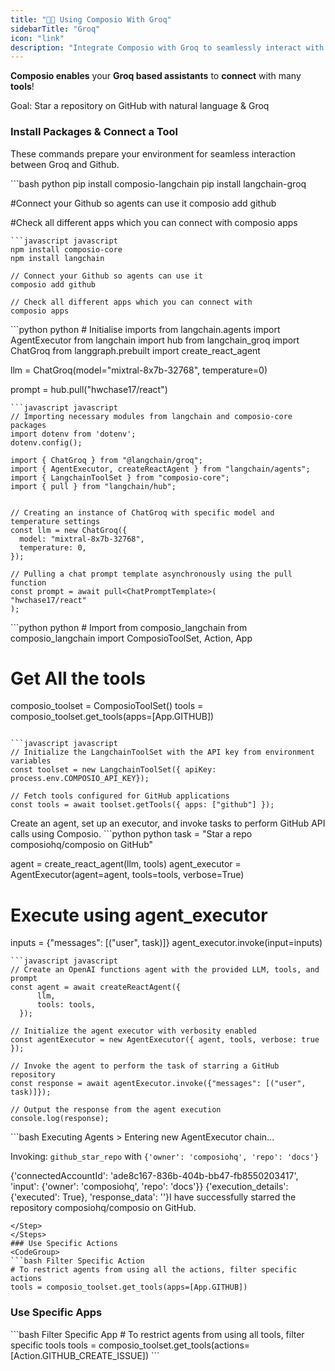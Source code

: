 ```yaml
---
title: "🦜🔗 Using Composio With Groq"
sidebarTitle: "Groq"
icon: "link"
description: "Integrate Composio with Groq to seamlessly interact with external apps"
---
```


**Composio enables** your **Groq based assistants** to **connect** with many **tools**!

<Tip>
  Goal: Star a repository on GitHub with natural language & Groq
</Tip>

### Install Packages & Connect a Tool

These commands prepare your environment for seamless interaction between Groq and Github.
  
<CodeGroup> 
  ```bash python 
  pip install composio-langchain
  pip install langchain-groq

  #Connect your Github so agents can use it
  composio add github

  #Check all different apps which you can connect with
  composio apps
  ```
  ```javascript javascript
  npm install composio-core
  npm install langchain

  // Connect your Github so agents can use it
  composio add github

  // Check all different apps which you can connect with
  composio apps
  ```
</CodeGroup>

<Steps>
<Step title="Import Base Packages">
<CodeGroup>
  ```python python 
  # Initialise imports
  from langchain.agents import AgentExecutor
  from langchain import hub
  from langchain_groq import ChatGroq
  from langgraph.prebuilt import create_react_agent

  llm = ChatGroq(model="mixtral-8x7b-32768", temperature=0)

  prompt = hub.pull("hwchase17/react")
  ```
  ```javascript javascript
  // Importing necessary modules from langchain and composio-core packages
  import dotenv from 'dotenv';
  dotenv.config();

  import { ChatGroq } from "@langchain/groq";
  import { AgentExecutor, createReactAgent } from "langchain/agents";
  import { LangchainToolSet } from "composio-core";
  import { pull } from "langchain/hub";
  

  // Creating an instance of ChatGroq with specific model and temperature settings
  const llm = new ChatGroq({
    model: "mixtral-8x7b-32768",
    temperature: 0,
  });

  // Pulling a chat prompt template asynchronously using the pull function
  const prompt = await pull<ChatPromptTemplate>(
  "hwchase17/react"
  );
  ```
</CodeGroup>
</Step>
<Step title="Fetch all Github Langchain Tools via Composio">
<CodeGroup>
  ```python python 
  # Import from composio_langchain
  from composio_langchain import ComposioToolSet, Action, App

  # Get All the tools

  composio_toolset = ComposioToolSet()
  tools = composio_toolset.get_tools(apps=[App.GITHUB])
  ```

  ```javascript javascript
  // Initialize the LangchainToolSet with the API key from environment variables
  const toolset = new LangchainToolSet({ apiKey: process.env.COMPOSIO_API_KEY});
  
  // Fetch tools configured for GitHub applications
  const tools = await toolset.getTools({ apps: ["github"] });
  ```
</CodeGroup>
</Step>
<Step title="Execute the Agent">
Create an agent, set up an executor, and invoke tasks to perform GitHub API calls using Composio.
<CodeGroup>
  ```python python
  task = "Star a repo composiohq/composio on GitHub"

  agent = create_react_agent(llm, tools)
  agent_executor = AgentExecutor(agent=agent, tools=tools, verbose=True)

  # Execute using agent_executor
  inputs = {"messages": [("user",  task)]}
  agent_executor.invoke(input=inputs)
  ```
  ```javascript javascript
  // Create an OpenAI functions agent with the provided LLM, tools, and prompt
  const agent = await createReactAgent({
        llm,
        tools: tools,
    });

  // Initialize the agent executor with verbosity enabled
  const agentExecutor = new AgentExecutor({ agent, tools, verbose: true });

  // Invoke the agent to perform the task of starring a GitHub repository
  const response = await agentExecutor.invoke({"messages": [("user",  task)]});

  // Output the response from the agent execution
  console.log(response);
  ```
</CodeGroup>
</Step>
<Step title="Check Response">
  ```bash Executing Agents
  > Entering new AgentExecutor chain...

  Invoking: `github_star_repo` with `{'owner': 'composiohq', 'repo': 'docs'}`

  {'connectedAccountId': 'ade8c167-836b-404b-bb47-fb8550203417', 'input': {'owner': 'composiohq', 'repo': 'docs'}}
  {'execution_details': {'executed': True}, 'response_data': ''}I have successfully starred the repository composiohq/composio on GitHub.

  ```
</Step>
</Steps>
### Use Specific Actions
<CodeGroup>
  ```bash Filter Specific Action
  # To restrict agents from using all the actions, filter specific actions
  tools = composio_toolset.get_tools(apps=[App.GITHUB])
  ```
</CodeGroup>

### Use Specific Apps

<CodeGroup>
  ```bash Filter Specific App 
  # To restrict agents from using all tools, filter specific tools 
  tools = composio_toolset.get_tools(actions=[Action.GITHUB_CREATE_ISSUE]) 
  ```
</CodeGroup>
